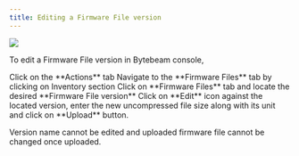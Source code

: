 ```yaml
---
title: Editing a Firmware File version
---
```


![](https://usercontent.clueso.io/1f4455e0-789e-4beb-8cd9-4dac96bc47e4/c6c213b2-d934-4510-8d0c-76d8c5e21e00/5e53f86a-f16d-4beb-aa8c-9ecf81c48ea4/images/6b3866db-b91e-4a7c-8416-58b35590a433.gif)

To edit a Firmware File version in Bytebeam console,

<Steps>
  <Step title="Access Actions Tab">
    Click on the **Actions** tab
  </Step>
  <Step title="Go to Inventory Tab and Access Firmware Files Tab">
    Navigate to the **Firmware Files** tab by clicking on Inventory section
  </Step>
  <Step title="Locate the desired Firmware File version ">
    Click on **Firmware Files** tab and locate the desired **Firmware File version**
</Step>
<Step title="Click on Edit icon and Initiate Edit">
    Click on **Edit** icon against the located version, enter the new uncompressed file size along with its unit and click on **Upload** button.
</Step>
</Steps>

<Note>Version name cannot be edited and uploaded firmware file cannot be changed once uploaded.</Note>
